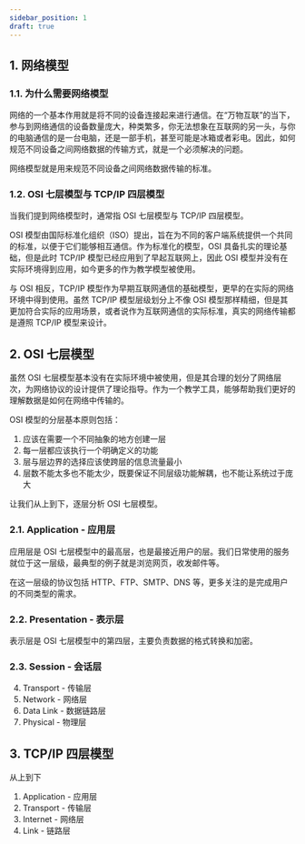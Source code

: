 ```yaml
---
sidebar_position: 1
draft: true
---
```


## 1. 网络模型

### 1.1. 为什么需要网络模型

网络的一个基本作用就是将不同的设备连接起来进行通信。在“万物互联”的当下，参与到网络通信的设备数量庞大，种类繁多，你无法想象在互联网的另一头，与你的电脑通信的是一台电脑，还是一部手机，甚至可能是冰箱或者彩电。因此，如何规范不同设备之间网络数据的传输方式，就是一个必须解决的问题。

网络模型就是用来规范不同设备之间网络数据传输的标准。

### 1.2. OSI 七层模型与 TCP/IP 四层模型

当我们提到网络模型时，通常指 OSI 七层模型与 TCP/IP 四层模型。

OSI 模型由国际标准化组织（ISO）提出，旨在为不同的客户端系统提供一个共同的标准，以便于它们能够相互通信。作为标准化的模型，OSI 具备扎实的理论基础，但是此时 TCP/IP 模型已经应用到了早起互联网上，因此 OSI 模型并没有在实际环境得到应用，如今更多的作为教学模型被使用。

与 OSI 相反，TCP/IP 模型作为早期互联网通信的基础模型，更早的在实际的网络环境中得到使用。虽然 TCP/IP 模型层级划分上不像 OSI 模型那样精细，但是其更加符合实际的应用场景，或者说作为互联网通信的实际标准，真实的网络传输都是遵照 TCP/IP 模型来设计。

## 2. OSI 七层模型

虽然 OSI 七层模型基本没有在实际环境中被使用，但是其合理的划分了网络层次，为网络协议的设计提供了理论指导。作为一个教学工具，能够帮助我们更好的理解数据是如何在网络中传输的。

OSI 模型的分层基本原则包括：

1. 应该在需要一个不同抽象的地方创建一层
2. 每一层都应该执行一个明确定义的功能
3. 层与层边界的选择应该使跨层的信息流量最小
4. 层数不能太多也不能太少，既要保证不同层级功能解耦，也不能让系统过于庞大

让我们从上到下，逐层分析 OSI 七层模型。

### 2.1. Application - 应用层

应用层是 OSI 七层模型中的最高层，也是最接近用户的层。我们日常使用的服务就位于这一层级，最典型的例子就是浏览网页，收发邮件等。

在这一层级的协议包括 HTTP、FTP、SMTP、DNS 等，更多关注的是完成用户的不同类型的需求。

### 2.2. Presentation - 表示层

表示层是 OSI 七层模型中的第四层，主要负责数据的格式转换和加密。

### 2.3. Session - 会话层

4. Transport - 传输层
5. Network - 网络层
6. Data Link - 数据链路层
7. Physical - 物理层

## 3. TCP/IP 四层模型

从上到下

1. Application - 应用层
2. Transport - 传输层
3. Internet - 网络层
4. Link - 链路层
